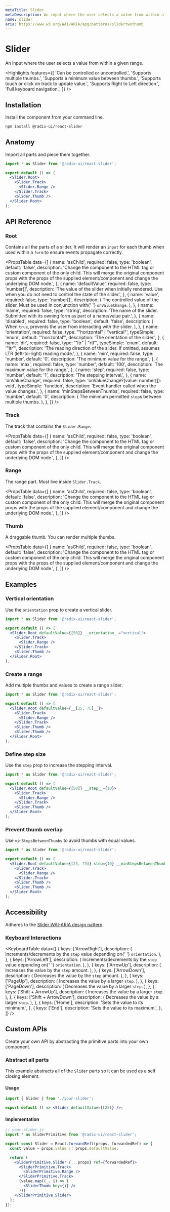```yaml
---
metaTitle: Slider
metaDescription: An input where the user selects a value from within a given range.
name: slider
aria: https://www.w3.org/WAI/ARIA/apg/patterns/slidertwothumb
---
```


# Slider

<Description>
  An input where the user selects a value from within a given range.
</Description>

<Highlights
  features={[
    'Can be controlled or uncontrolled.',
    'Supports multiple thumbs.',
    'Supports a minimum value between thumbs.',
    'Supports touch or click on track to update value.',
    'Supports Right to Left direction.',
    'Full keyboard navigation.',
  ]}
/>

## Installation

Install the component from your command line.

```bash
npm install @radix-ui/react-slider
```

## Anatomy

Import all parts and piece them together.

```jsx
import * as Slider from '@radix-ui/react-slider';

export default () => (
  <Slider.Root>
    <Slider.Track>
      <Slider.Range />
    </Slider.Track>
    <Slider.Thumb />
  </Slider.Root>
);
```

## API Reference

### Root

Contains all the parts of a slider. It will render an `input` for each thumb when used within a `form` to ensure events propagate correctly.

<PropsTable
  data={[
    {
      name: 'asChild',
      required: false,
      type: 'boolean',
      default: 'false',
      description:
        'Change the component to the HTML tag or custom component of the only child. This will merge the original component props with the props of the supplied element/component and change the underlying DOM node.',
    },
    {
      name: 'defaultValue',
      required: false,
      type: 'number[]',
      description:
        'The value of the slider when initially rendered. Use when you do not need to control the state of the slider.',
    },
    {
      name: 'value',
      required: false,
      type: 'number[]',
      description: (
        <span>
          The controlled value of the slider. Must be used in conjunction with{' '}
          <Code>onValueChange</Code>.
        </span>
      ),
    },
    {
      name: 'name',
      required: false,
      type: 'string',
      description:
        'The name of the slider. Submitted with its owning form as part of a name/value pair.',
    },
    {
      name: 'disabled',
      required: false,
      type: 'boolean',
      default: 'false',
      description: (
        <span>
          When <Code>true</Code>, prevents the user from interacting with the
          slider.
        </span>
      ),
    },
    {
      name: 'orientation',
      required: false,
      type: '"horizontal" | "vertical"',
      typeSimple: 'enum',
      default: '"horizontal"',
      description: 'The orientation of the slider.',
    },
    {
      name: 'dir',
      required: false,
      type: '"ltr" | "rtl"',
      typeSimple: 'enum',
      default: '"ltr"',
      description:
        'The reading direction of the slider. If omitted, assumes LTR (left-to-right) reading mode.',
    },
    {
      name: 'min',
      required: false,
      type: 'number',
      default: '0',
      description: 'The minimum value for the range.',
    },
    {
      name: 'max',
      required: false,
      type: 'number',
      default: '100',
      description: 'The maximum value for the range.',
    },
    {
      name: 'step',
      required: false,
      type: 'number',
      default: '1',
      description: 'The stepping interval.',
    },
    {
      name: 'onValueChange',
      required: false,
      type: 'onValueChange?(value: number[]): void',
      typeSimple: 'function',
      description: 'Event handler called when the value changes.',
    },
    {
      name: 'minStepsBetweenThumbs',
      required: false,
      type: 'number',
      default: '0',
      description: (
        <span>
          The minimum permitted <Code>step</Code>s between multiple thumbs.
        </span>
      ),
    },
  ]}
/>

### Track

The track that contains the `Slider.Range`.

<PropsTable
  data={[
    {
      name: 'asChild',
      required: false,
      type: 'boolean',
      default: 'false',
      description:
        'Change the component to the HTML tag or custom component of the only child. This will merge the original component props with the props of the supplied element/component and change the underlying DOM node.',
    },
  ]}
/>

### Range

The range part. Must live inside `Slider.Track`.

<PropsTable
  data={[
    {
      name: 'asChild',
      required: false,
      type: 'boolean',
      default: 'false',
      description:
        'Change the component to the HTML tag or custom component of the only child. This will merge the original component props with the props of the supplied element/component and change the underlying DOM node.',
    },
  ]}
/>

### Thumb

A draggable thumb. You can render multiple thumbs.

<PropsTable
  data={[
    {
      name: 'asChild',
      required: false,
      type: 'boolean',
      default: 'false',
      description:
        'Change the component to the HTML tag or custom component of the only child. This will merge the original component props with the props of the supplied element/component and change the underlying DOM node.',
    },
  ]}
/>

## Examples

### Vertical orientation

Use the `orientation` prop to create a vertical slider.

```jsx line=4
import * as Slider from '@radix-ui/react-slider';

export default () => (
  <Slider.Root defaultValue={[50]} __orientation__="vertical">
    <Slider.Track>
      <Slider.Range />
    </Slider.Track>
    <Slider.Thumb />
  </Slider.Root>
);
```

### Create a range

Add multiple thumbs and values to create a range slider.

```jsx line=4,8-9
import * as Slider from '@radix-ui/react-slider';

export default () => (
  <Slider.Root defaultValue={__[25, 75]__}>
    <Slider.Track>
      <Slider.Range />
    </Slider.Track>
    <Slider.Thumb />
    <Slider.Thumb />
  </Slider.Root>
);
```

### Define step size

Use the `step` prop to increase the stepping interval.

```jsx line=4
import * as Slider from '@radix-ui/react-slider';

export default () => (
  <Slider.Root defaultValue={[50]} __step__={10}>
    <Slider.Track>
      <Slider.Range />
    </Slider.Track>
    <Slider.Thumb />
  </Slider.Root>
);
```

### Prevent thumb overlap

Use `minStepsBetweenThumbs` to avoid thumbs with equal values.

```jsx line=4
import * as Slider from '@radix-ui/react-slider';

export default () => (
  <Slider.Root defaultValue={[25, 75]} step={10} __minStepsBetweenThumbs__={1}>
    <Slider.Track>
      <Slider.Range />
    </Slider.Track>
    <Slider.Thumb />
    <Slider.Thumb />
  </Slider.Root>
);
```

## Accessibility

Adheres to the [Slider WAI-ARIA design pattern](https://www.w3.org/WAI/ARIA/apg/patterns/slidertwothumb).

### Keyboard Interactions

<KeyboardTable
  data={[
    {
      keys: ['ArrowRight'],
      description: (
        <span>
          Increments/decrements by the <Code>step</Code> value depending on{' '}
          <Code>orientation</Code>.
        </span>
      ),
    },
    {
      keys: ['ArrowLeft'],
      description: (
        <span>
          Increments/decrements by the <Code>step</Code> value depending on{' '}
          <Code>orientation</Code>.
        </span>
      ),
    },
    {
      keys: ['ArrowUp'],
      description: (
        <span>
          Increases the value by the <Code>step</Code> amount.
        </span>
      ),
    },
    {
      keys: ['ArrowDown'],
      description: (
        <span>
          Decreases the value by the <Code>step</Code> amount.
        </span>
      ),
    },
    {
      keys: ['PageUp'],
      description: (
        <span>
          Increases the value by a larger <Code>step</Code>.
        </span>
      ),
    },
    {
      keys: ['PageDown'],
      description: (
        <span>
          Decreases the value by a larger <Code>step</Code>.
        </span>
      ),
    },
    {
      keys: ['Shift + ArrowUp'],
      description: (
        <span>
          Increases the value by a larger <Code>step</Code>.
        </span>
      ),
    },
    {
      keys: ['Shift + ArrowDown'],
      description: (
        <span>
          Decreases the value by a larger <Code>step</Code>.
        </span>
      ),
    },
    {
      keys: ['Home'],
      description: 'Sets the value to its minimum.',
    },
    {
      keys: ['End'],
      description: 'Sets the value to its maximum.',
    },
  ]}
/>

## Custom APIs

Create your own API by abstracting the primitive parts into your own component.

### Abstract all parts

This example abstracts all of the `Slider` parts so it can be used as a self closing element.

#### Usage

```jsx
import { Slider } from './your-slider';

export default () => <Slider defaultValue={[25]} />;
```

#### Implementation

```jsx
// your-slider.js
import * as SliderPrimitive from '@radix-ui/react-slider';

export const Slider = React.forwardRef((props, forwardedRef) => {
  const value = props.value || props.defaultValue;

  return (
    <SliderPrimitive.Slider {...props} ref={forwardedRef}>
      <SliderPrimitive.Track>
        <SliderPrimitive.Range />
      </SliderPrimitive.Track>
      {value.map((_, i) => (
        <SliderThumb key={i} />
      ))}
    </SliderPrimitive.Slider>
  );
});
```
